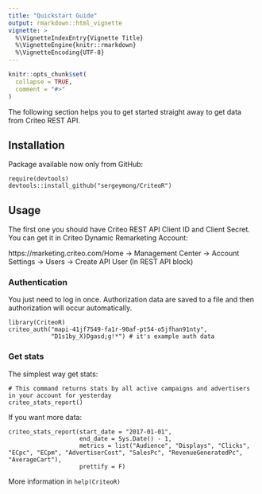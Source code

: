 ```yaml
---
title: "Quickstart Guide"
output: rmarkdown::html_vignette
vignette: >
  %\VignetteIndexEntry{Vignette Title}
  %\VignetteEngine{knitr::rmarkdown}
  %\VignetteEncoding{UTF-8}
---
```


```r
knitr::opts_chunk$set(
  collapse = TRUE,
  comment = "#>"
)
```

The following section helps you to get started straight away to get data from Criteo REST API.

## Installation
Package available now only from GitHub:
```
require(devtools)
devtools::install_github("sergeymong/CriteoR")
```

## Usage
The first one you should have Criteo REST API Client ID and Client Secret. You can get it in Criteo Dynamic Remarketing Account:

https://marketing.criteo.com/Home -> Management Center -> Account Settings -> Users -> Create API User (In REST API block)

### Authentication
You just need to log in once. Authorization data are saved to a file and then authorization will occur automatically.
```
library(CriteoR)
criteo_auth("mapi-41jf7549-fa1r-90af-pt54-o5jfhan91nty",
            "D1s1by_X)Dgasd;g!*") # it's example auth data
```

### Get stats
The simplest way get stats:
```
# This command returns stats by all active campaigns and advertisers in your account for yesterday
criteo_stats_report()
```

If you want more data:
```
criteo_stats_report(start_date = "2017-01-01", 
                    end_date = Sys.Date() - 1,
                    metrics = list("Audience", "Displays", "Clicks", "ECpc", "ECpm", "AdvertiserCost", "SalesPc", "RevenueGeneratedPc", "AverageCart"),
                    prettify = F)
```

More information in `help(CriteoR)`
